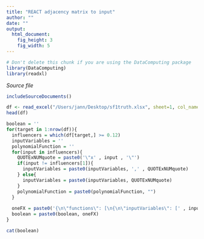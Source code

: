 ```yaml
---
title: "REACT adjacency matrix to input"
author: ""
date: ""
output: 
  html_document:
    fig_height: 3
    fig_width: 5
---
```

<!-- Don't edit in between this line and the one below -->
```r
# Don't delete this chunk if you are using the DataComputing package
library(DataComputing)
library(readxl)
```
*Source file* 
```r
includeSourceDocuments()
```
<!-- Don't edit the material above this line -->


```r
df <- read_excel("/Users/jann/Desktop/sf1truth.xlsx", sheet=1, col_names=F)
head(df)
```


```r
boolean = ''
for(target in 1:nrow(df)){
  influencers = which(df[target,] >= 0.12)
  inputVariables = ''
  polynomialFunction = ''
  for(input in influencers){
    QUOTExNUMquote = paste0('\"x' , input , '\"')
    if(input != influencers[1]){
      inputVariables = paste0(inputVariables, ',' , QUOTExNUMquote)
    } else{
      inputVariables = paste0(inputVariables, QUOTExNUMquote)
    }
    polynomialFunction = paste0(polynomialFunction, "")
  }
  
  oneFX = paste0('{\n\"functions\": [\n{\n\"inputVariables\": [' , inputVariables , '],\n\"polynomialFunction\": \"' , polynomialFunction, '\",\n\"score\": 1\n}\n],\n\"target\": \"x' , target, '\"\n},\n')
  boolean = paste0(boolean, oneFX)
}

cat(boolean)

```

